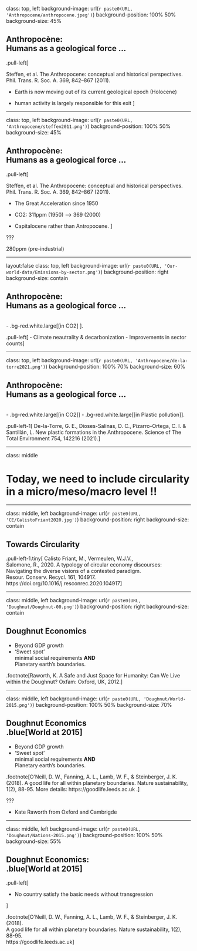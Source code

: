 
class: top, left
background-image: url(`r paste0(URL, 'Anthropocene/anthropocene.jpeg')`)
background-position: 100% 50%
background-size: 45%

## Anthropocène: <br>  Humans as a geological force ...

.pull-left[

Steffen, et al. The Anthropocene: conceptual and historical perspectives. Phil. Trans. R. Soc. A. 369, 842–867 (2011).

- Earth is now moving out of its current geological epoch (Holocene)

- human activity is largely responsible for this exit
]


---

class: top, left
background-image: url(`r paste0(URL, 'Anthropocene/steffen2011.png')`)
background-position: 100% 50%
background-size: 45%

## Anthropocène: <br>  Humans as a geological force ...


.pull-left[

Steffen, et al. The Anthropocene: conceptual and historical perspectives. Phil. Trans. R. Soc. A. 369, 842–867 (2011).

- The Great Acceleration since 1950

- CO2: 311ppm (1950) --> 369 (2000)

- Capitalocene rather than Antropocene. 
]

???

280ppm (pre-industrial)


---


layout:false
class: top, left
background-image: url(`r paste0(URL, 'Our-world-data/Emissions-by-sector.png')`)
background-position: right
background-size: contain


## Anthropocène: <br> Humans as a geological force ... <br>

<br> 
- .bg-red.white.large[[in CO2] ]. 

.pull-left[
- Climate neautrality & decarbonization
- Improvements in  sector counts
]

---

class: top, left
background-image: url(`r paste0(URL, 'Anthropocene/de-la-torre2021.png')`)
background-position: 100% 70%
background-size: 60%


## Anthropocène: <br> Humans as a geological force ... <br> 
<br> 
- .bg-red.white.large[[in CO2]]
- .bg-red.white.large[[in Plastic pollution]]. <br> 


.pull-left-1[
De-la-Torre, G. E., Dioses-Salinas, D. C., Pizarro-Ortega, C. I. & Santillán, L. New plastic formations in the Anthropocene. Science of The Total Environment 754, 142216 (2021).
]

---

class: middle

# Today, we need to include circularity in a micro/meso/macro level !!




---

class: middle, left
background-image: url(`r paste0(URL, 'CE/CalistoFriant2020.jpg')`)
background-position: right
background-size: contain

## Towards Circularity 

.pull-left-1.tiny[
Calisto Friant, M., Vermeulen, W.J.V., <br> Salomone, R., 2020. A typology of circular economy discourses: <br> Navigating the diverse visions of a contested paradigm.<br> Resour. Conserv. Recycl. 161, 104917. https://doi.org/10.1016/j.resconrec.2020.104917
]


---

class: middle, left
background-image: url(`r paste0(URL, 'Doughnut/Doughnut-00.png')`)
background-position: right
background-size: contain


## Doughnut Economics

- Beyond GDP growth
- 'Sweet spot'  <br> minimal social requirements **AND** <br> Planetary earth's boundaries.

.footnote[Raworth, K. A Safe and Just Space for Humanity: Can We Live within the Doughnut? Oxfam: Oxford, UK, 2012.
]

---

class: middle, left
background-image: url(`r paste0(URL, 'Doughnut/World-2015.png')`)
background-position: 100% 50%
background-size: 70%


## Doughnut Economics <br> .blue[World at 2015]

- Beyond GDP growth
- 'Sweet spot'  <br> minimal social requirements **AND** <br> Planetary earth's boundaries.

.footnote[O’Neill, D. W., Fanning, A. L., Lamb, W. F., & Steinberger, J. K. (2018). A good life for all within planetary boundaries. Nature sustainability, 1(2), 88-95. More details: https://goodlife.leeds.ac.uk .
]


???

- Kate Raworth from Oxford and Cambrigde


---


class: middle, left
background-image: url(`r paste0(URL, 'Doughnut/Nations-2015.png')`)
background-position: 100% 50%
background-size: 55%

## Doughnut Economics: <br> .blue[World at 2015]

.pull-left[

- No country satisfy the basic needs without transgression

]

.footnote[O’Neill, D. W., Fanning, A. L., Lamb, W. F., & Steinberger, J. K. (2018). <br/>A good life for all within planetary boundaries. Nature sustainability, 1(2), 88-95.  <br>   https://goodlife.leeds.ac.uk
]



